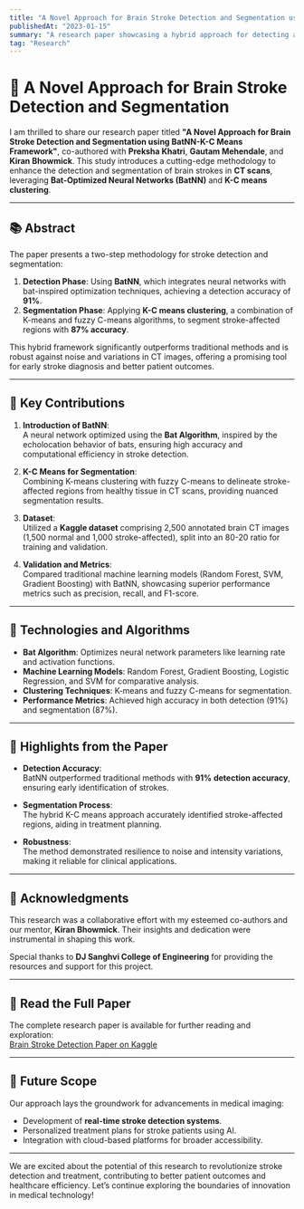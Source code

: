 ```yaml
---
title: "A Novel Approach for Brain Stroke Detection and Segmentation using BatNN-K-C Means Framework"
publishedAt: "2023-01-15"
summary: "A research paper showcasing a hybrid approach for detecting and segmenting brain strokes in CT scans using Bat-Optimized Neural Networks and K-C means clustering."
tag: "Research"
---
```


# 🧠 A Novel Approach for Brain Stroke Detection and Segmentation  

I am thrilled to share our research paper titled **"A Novel Approach for Brain Stroke Detection and Segmentation using BatNN-K-C Means Framework"**, co-authored with **Preksha Khatri**, **Gautam Mehendale**, and **Kiran Bhowmick**. This study introduces a cutting-edge methodology to enhance the detection and segmentation of brain strokes in **CT scans**, leveraging **Bat-Optimized Neural Networks (BatNN)** and **K-C means clustering**.  

---

## 📚 **Abstract**  

The paper presents a two-step methodology for stroke detection and segmentation:  
1. **Detection Phase**: Using **BatNN**, which integrates neural networks with bat-inspired optimization techniques, achieving a detection accuracy of **91%**.  
2. **Segmentation Phase**: Applying **K-C means clustering**, a combination of K-means and fuzzy C-means algorithms, to segment stroke-affected regions with **87% accuracy**.  

This hybrid framework significantly outperforms traditional methods and is robust against noise and variations in CT images, offering a promising tool for early stroke diagnosis and better patient outcomes.

---

## 🔬 **Key Contributions**  

1. **Introduction of BatNN**:  
   A neural network optimized using the **Bat Algorithm**, inspired by the echolocation behavior of bats, ensuring high accuracy and computational efficiency in stroke detection.  

2. **K-C Means for Segmentation**:  
   Combining K-means clustering with fuzzy C-means to delineate stroke-affected regions from healthy tissue in CT scans, providing nuanced segmentation results.  

3. **Dataset**:  
   Utilized a **Kaggle dataset** comprising 2,500 annotated brain CT images (1,500 normal and 1,000 stroke-affected), split into an 80-20 ratio for training and validation.  

4. **Validation and Metrics**:  
   Compared traditional machine learning models (Random Forest, SVM, Gradient Boosting) with BatNN, showcasing superior performance metrics such as precision, recall, and F1-score.  

---

## 🔧 **Technologies and Algorithms**  

- **Bat Algorithm**: Optimizes neural network parameters like learning rate and activation functions.  
- **Machine Learning Models**: Random Forest, Gradient Boosting, Logistic Regression, and SVM for comparative analysis.  
- **Clustering Techniques**: K-means and fuzzy C-means for segmentation.  
- **Performance Metrics**: Achieved high accuracy in both detection (91%) and segmentation (87%).  

---

## 📝 **Highlights from the Paper**  

- **Detection Accuracy**:  
   BatNN outperformed traditional methods with **91% detection accuracy**, ensuring early identification of strokes.  

- **Segmentation Process**:  
   The hybrid K-C means approach accurately identified stroke-affected regions, aiding in treatment planning.  

- **Robustness**:  
   The method demonstrated resilience to noise and intensity variations, making it reliable for clinical applications.  

---

## 🙏 **Acknowledgments**  

This research was a collaborative effort with my esteemed co-authors and our mentor, **Kiran Bhowmick**. Their insights and dedication were instrumental in shaping this work.  

Special thanks to **DJ Sanghvi College of Engineering** for providing the resources and support for this project.  

---

## 🔗 **Read the Full Paper**  

The complete research paper is available for further reading and exploration:  
[Brain Stroke Detection Paper on Kaggle](https://www.kaggle.com/datasets/afridirahman/brain-stroke-ct-image-dataset)

---

## 🚀 **Future Scope**  

Our approach lays the groundwork for advancements in medical imaging:  
- Development of **real-time stroke detection systems**.  
- Personalized treatment plans for stroke patients using AI.  
- Integration with cloud-based platforms for broader accessibility.  

---  

We are excited about the potential of this research to revolutionize stroke detection and treatment, contributing to better patient outcomes and healthcare efficiency. Let’s continue exploring the boundaries of innovation in medical technology!  

